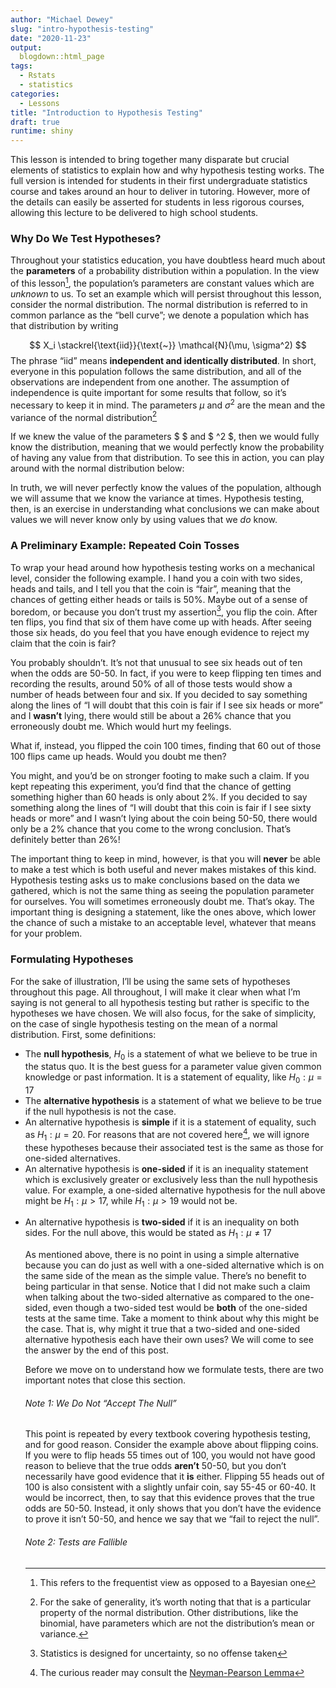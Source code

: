 ```yaml
---
author: "Michael Dewey"
slug: "intro-hypothesis-testing"
date: "2020-11-23"
output: 
  blogdown::html_page
tags:
  - Rstats
  - statistics
categories:
  - Lessons
title: "Introduction to Hypothesis Testing"
draft: true
runtime: shiny
---
```

This lesson is intended to bring together many disparate but crucial elements
of statistics to explain how and why hypothesis testing works. The full version
is intended for students in their first undergraduate statistics course and 
takes around an hour to deliver in tutoring. However, more of the details
can easily be asserted for students in less rigorous courses, allowing this 
lecture to be delivered to high school students.

### Why Do We Test Hypotheses?
Throughout your statistics education, you have doubtless heard much about the 
**parameters** of a probability distribution within a population. In the view of
this lesson^[This refers to the frequentist view as opposed to a Bayesian one], 
the population's parameters are constant values which are *unknown* to us. To set 
an example which will persist throughout this lesson, consider the normal distribution.
The normal distribution is referred to in common parlance as the "bell curve"; we 
denote a population which has that distribution by writing

$$ X_i \stackrel{\text{iid}}{\text{~}} \mathcal{N}(\mu, \sigma^2) $$
The phrase "iid" means **independent and identically distributed**. In short, 
everyone in this population follows the same distribution, and all of the observations
are independent from one another. The assumption of independence is quite important
for some results that follow, so it's necessary to keep it in mind. The parameters
$\mu$ and $\sigma^2$ are the mean and the variance of the normal distribution^[
For the sake of generality, it's worth noting that that is a particular property
of the normal distribution. Other distributions, like the binomial, have parameters
which are not the distribution's mean or variance.]

If we knew the value of the parameters $ \mu $ and $ \sigma^2 $, then we would fully 
know the distribution, meaning that we would perfectly know the probability
of having any value from that distribution. To see this in action, you can play
around with the normal distribution below:

<!--
This is going to be really cool once I get it to work, I swear
<iframe height="800" width="100%" frameborder="no" src="https://michael-dewey.shinyapps.io/normal_distribution/"> </iframe>
-->

In truth, we will never perfectly know the values of the population, although we 
will assume that we know the variance at times. Hypothesis testing, then, is an
exercise in understanding what conclusions we can make about values we will never
know only by using values that we *do* know.

### A Preliminary Example: Repeated Coin Tosses
To wrap your head around how hypothesis testing works on a mechanical level, consider
the following example. I hand you a coin with two sides, heads and tails, and I 
tell you that the coin is "fair", meaning that the chances of getting either heads
or tails is 50%. Maybe out of a sense of boredom, or because you don't trust my
assertion^[Statistics is designed for uncertainty, so no offense taken], you flip 
the coin. After ten flips, you find that six of them have come up with heads. 
After seeing those six heads, do you feel that you have enough evidence to reject
my claim that the coin is fair?

You probably shouldn't. It's not that unusual to see six heads out of ten when the
odds are 50-50. In fact, if you were to keep flipping ten times and recording the 
results, around 50% of all of those tests would show a number of heads between
four and six. If you decided to say something along the lines of "I will doubt that
this coin is fair if I see six heads or more" and I **wasn't** lying, there would
still be about a 26% chance that you erroneously doubt me. Which would hurt my
feelings. 

What if, instead, you flipped the coin 100 times, finding that 60 out of those
100 flips came up heads. Would you doubt me then? 

You might, and you'd be on stronger footing to make such a claim. If you kept
repeating this experiment, you'd find that the chance of getting something higher
than 60 heads is only about 2%. If you decided to say something along the lines of
"I will doubt that this coin is fair if I see sixty heads or more" and I wasn't
lying about the coin being 50-50, there would only be a 2% chance that you come
to the wrong conclusion. That's definitely better than 26%!

The important thing to keep in mind, however, is that you will **never** be able
to make a test which is both useful and never makes mistakes of this kind. Hypothesis 
testing asks us to make conclusions based on the data we gathered, which is not the same
thing as seeing the population parameter for ourselves. You will sometimes 
erroneously doubt me. That's okay. The important thing is designing a statement, 
like the ones above, which lower the chance of such a mistake to an acceptable level,
whatever that means for your problem. 

### Formulating Hypotheses
For the sake of illustration, I'll be using the same sets of hypotheses throughout
this page. All throughout, I will make it clear when what I'm saying is not 
general to all hypothesis testing but rather is specific to the hypotheses we
have chosen. We will also focus, for the sake of simplicity, on the case of single
hypothesis testing on the mean of a normal distribution. First, some definitions:
<ul>
  <li> The **null hypothesis**, $H_0$ is a statement of what we believe to be true in 
  the status quo. It is the best guess for a parameter value given common knowledge
  or past information. It is a statement of equality, like $H_0: \mu = 17$
  <li> The **alternative hypothesis** is a statement of what we believe to be
  true if the null hypothesis is not the case. 
  <li> An alternative hypothesis is **simple** if it is a statement of equality,
  such as $H_1: \mu = 20$. For reasons that are not covered here^[The curious reader
  may consult the [Neyman-Pearson Lemma](https://en.wikipedia.org/wiki/Neyman%E2%80%93Pearson_lemma)],
  we will ignore these hypotheses because their associated test is the same as those for
  one-sided alternatives.
  <li> An alternative hypothesis is **one-sided** if it is an inequality statement
  which is exclusively greater or exclusively less than the null hypothesis value.
  For example, a one-sided alternative hypothesis for the null above might be
  $H_1: \mu > 17$, while $H_1: \mu > 19$ would not be. 
  <li> An alternative hypothesis is **two-sided** if it is an inequality on both
  sides. For the null above, this would be stated as $H_1: \mu \not = 17$


As mentioned above, there is no point in using a simple alternative because you
can do just as well with a one-sided alternative which is on the same side of
the mean as the simple value. There's no benefit to being particular in that
sense. Notice that I did not make such a claim when talking about the two-sided
alternative as compared to the one-sided, even though a two-sided test would be
**both** of the one-sided tests at the same time. Take a moment to think about
why this might be the case. That is, why might it true that a two-sided and
one-sided alternative hypothesis each have their own uses? We will come to see
the answer by the end of this post.

Before we move on to understand how we formulate tests, there are two important
notes that close this section.

###### Note 1: We Do Not "Accept The Null"
This point is repeated by every textbook covering hypothesis testing, and for 
good reason. Consider the example above about flipping coins. If you were to 
flip heads 55 times out of 100, you would not have good reason to believe that
the true odds **aren't** 50-50, but you don't necessarily have good evidence that 
it **is** either. Flipping 55 heads out of 100 is also consistent with a slightly
unfair coin, say 55-45 or 60-40. It would be incorrect, then, to say that this
evidence proves that the true odds are 50-50. Instead, it only shows that you don't
have the evidence to prove it isn't 50-50, and hence we say that we "fail to reject
the null". 

###### Note 2: Tests are Fallible

